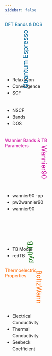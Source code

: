 ```yaml
---
sidebar: false
---
```


<script src="https://cdn.jsdelivr.net/npm/leader-line@1.0.7/leader-line.min.js"></script>


::: {.step #step1 style="border: transparent; width: 12em; height: 4em; top: 5em; left: 6em;color: #006699;"}
DFT Bands & DOS
:::

::: {.step #step-s1 style="border: transparent; width: 9em; height: 4em; top: 11em; font-size: 1.5em;left: 1.75em;transform: rotate(270deg);color: #006699;"}
Quantum Espresso
:::



<!-- ::: {.folded-tl-box style="top: 5em; left: 2.5em;"}
1
::: -->

<!-- ::: {.folded-tr-box style="top: 9.5em; left: 13em;"}
Software: Vesta
::: -->


::: {.step #step1A data-connect="step1B, step2A" data-label="step2A: Bloch States" style="line-height: 1.5; text-align: left; width: 9em; height: 6em; top: 7.5em; left: 8em;"}
- Relaxation
- Convergence
- SCF
:::

::: {.step #step1B style="line-height: 1.5; text-align: left; width: 9em; height: 6em; top: 16em; left: 8em;"}
- NSCF
- Bands
- DOS
:::

<!-- ======================= -->


::: {.step #step2 style="border: transparent; width: 12em; height: 4em; top: 12em; left: 19em; color:#cc0099"}
Wannier Bands & TB Parameters
:::

::: {.step #step-s2 style="border: transparent; width: 9em; height: 4em; top: 13.5em; font-size: 1.5em;left: 20.5em;transform: rotate(90deg);color:#cc0099"}
Wannier90
:::


::: {.step #step2A data-connect="step2B, step3" data-label="step3: MLWFs"style="line-height: 1.5; text-align: left; width: 9em; height: 6em; top: 16em; left: 21em;"}
- wannier90 -pp
- pw2wannier90
- wannier90
:::

<!-- ================================ -->



::: {.step #step-s3 style="border: transparent; width: 9em; height: 2.5em; top: 21.25em; font-size: 1.5em;left: 5.25em;transform: rotate(270deg); color: #006600"}
pythTB
:::

::: {.step #step2B data-connect="step2B" style="line-height: 1.5; text-align: left; width: 9em; height: 4em; top: 25em; left: 13em;"}
- TB Model
- redTB
:::

<!-- =========================== -->


::: {.step #step3 style="border: transparent; width: 12em; height: 4em; top: 28em; left: 23.5em; color: #ff6600"}
Thermoelectric Properties
:::

::: {.step #step-s3 style="border: transparent; width: 9em; height: 2.5em; top: 28em; font-size: 1.5em;left: 24.5em;transform: rotate(90deg); color: #ff6600"}
BoltzWann
:::

::: {.step #step3A style="line-height: 1.5; text-align: left; width: 9em; height: 10em; top: 30em; left: 25em;"}
- Electrical Conductivity
- Thermal Conductivity
- Seebeck Coefficient
:::
